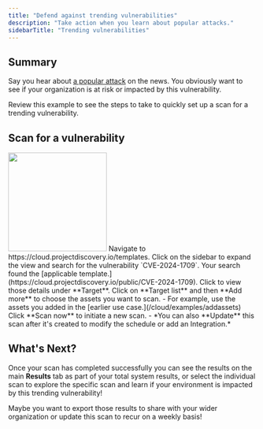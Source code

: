 ```yaml
---
title: "Defend against trending vulnerabilities"
description: "Take action when you learn about popular attacks."
sidebarTitle: "Trending vulnerabilities"
---
```


## Summary 

Say you hear about [a popular attack](https://techcrunch.com/2024/02/26/researchers-say-easy-to-exploit-security-bugs-in-connectwise-remote-access-software-now-under-mass-attack/) on the news.
You obviously want to see if your organization is at risk or impacted by this vulnerability. 

Review this example to see the steps to take to quickly set up a scan for a trending vulnerability. 

## Scan for a vulnerability

<img height="200" src="/images/platform/trendingvuln.png" />

<Steps>
  <Step title="Search for the vulnerability">
    Navigate to https://cloud.projectdiscovery.io/templates. Click on the sidebar to expand the view and search for the vulnerability `CVE-2024-1709`.
  </Step>
  <Step title="Select the template">
    Your search found the [applicable template.](https://cloud.projectdiscovery.io/public/CVE-2024-1709). Click to view those details under **Target**.
  </Step>
  <Step title="Choose assets">
    Click on **Target list** and then **Add more** to choose the assets you want to scan.
     - For example, use the assets you added in the [earlier use case.](/cloud/examples/addassets)
  </Step>
  <Step title="Start your scan">
    Click **Scan now** to initiate a new scan.
    - *You can also **Update** this scan after it's created to modify the schedule or add an Integration.*
  </Step>  

</Steps>

## What's Next?

Once your scan has completed successfully you can see the results on the main **Results** tab as part of your total system results, or 
select the individual scan to explore the specific scan and learn if your environment is impacted by this trending vulnerability! 

Maybe you want to export those results to share with your wider organization or update this scan to recur on a weekly basis!